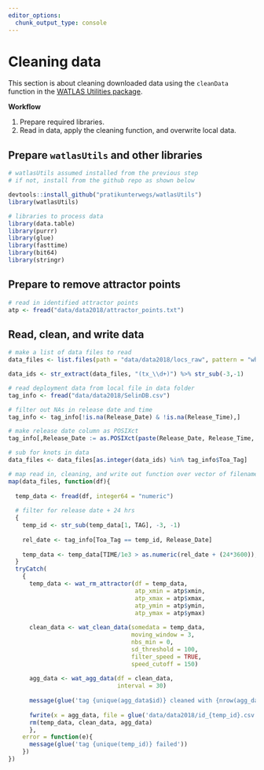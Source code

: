 ```yaml
---
editor_options: 
  chunk_output_type: console
---
```


# Cleaning data

This section is about cleaning downloaded data using the `cleanData` function in the [WATLAS Utilities package](https://github.com/pratikunterwegs/watlasUtils).

**Workflow**

1. Prepare required libraries.
2. Read in data, apply the cleaning function, and overwrite local data.

## Prepare `watlasUtils` and other libraries

```r
# watlasUtils assumed installed from the previous step
# if not, install from the github repo as shown below

devtools::install_github("pratikunterwegs/watlasUtils")
library(watlasUtils)

# libraries to process data
library(data.table)
library(purrr)
library(glue)
library(fasttime)
library(bit64)
library(stringr)
```

## Prepare to remove attractor points

```r
# read in identified attractor points
atp <- fread("data/data2018/attractor_points.txt")
```

## Read, clean, and write data

```r
# make a list of data files to read
data_files <- list.files(path = "data/data2018/locs_raw", pattern = "whole_season*", full.names = TRUE)

data_ids <- str_extract(data_files, "(tx_\\d+)") %>% str_sub(-3,-1)

# read deployment data from local file in data folder
tag_info <- fread("data/data2018/SelinDB.csv")

# filter out NAs in release date and time
tag_info <- tag_info[!is.na(Release_Date) & !is.na(Release_Time),]

# make release date column as POSIXct
tag_info[,Release_Date := as.POSIXct(paste(Release_Date, Release_Time, sep = " "), format = "%d.%m.%y %H:%M", tz = "CET")]

# sub for knots in data
data_files <- data_files[as.integer(data_ids) %in% tag_info$Toa_Tag]

# map read in, cleaning, and write out function over vector of filenames
map(data_files, function(df){
  
  temp_data <- fread(df, integer64 = "numeric")
  
  # filter for release date + 24 hrs
  {
    temp_id <- str_sub(temp_data[1, TAG], -3, -1)
    
    rel_date <- tag_info[Toa_Tag == temp_id, Release_Date]
    
    temp_data <- temp_data[TIME/1e3 > as.numeric(rel_date + (24*3600)),]
  }
  tryCatch(
    {
      temp_data <- wat_rm_attractor(df = temp_data,
                                    atp_xmin = atp$xmin,
                                    atp_xmax = atp$xmax,
                                    atp_ymin = atp$ymin,
                                    atp_ymax = atp$ymax)
      
      clean_data <- wat_clean_data(somedata = temp_data,
                                   moving_window = 3,
                                   nbs_min = 0,
                                   sd_threshold = 100,
                                   filter_speed = TRUE,
                                   speed_cutoff = 150)
      
      agg_data <- wat_agg_data(df = clean_data,
                               interval = 30)
      
      message(glue('tag {unique(agg_data$id)} cleaned with {nrow(agg_data)} fixes'))
      
      fwrite(x = agg_data, file = glue('data/data2018/id_{temp_id}.csv'), dateTimeAs = "ISO")
      rm(temp_data, clean_data, agg_data)
      },
    error = function(e){
      message(glue('tag {unique(temp_id)} failed'))
    })
})

```

